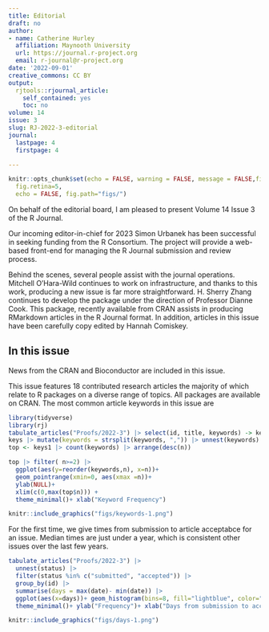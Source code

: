 ```yaml
---
title: Editorial
draft: no
author:
- name: Catherine Hurley
  affiliation: Maynooth University
  url: https://journal.r-project.org
  email: r-journal@r-project.org
date: '2022-09-01'
creative_commons: CC BY
output:
  rjtools::rjournal_article:
    self_contained: yes
    toc: no
volume: 14
issue: 3
slug: RJ-2022-3-editorial
journal:
  lastpage: 4
  firstpage: 4

---
```




```r
knitr::opts_chunk$set(echo = FALSE, warning = FALSE, message = FALSE,fig.align = "center",
  fig.retina=5,
  echo = FALSE, fig.path="figs/")

```



On behalf of the editorial board, I am pleased to present Volume 14 Issue 3 of the R Journal.

\noindent Our incoming editor-in-chief for 2023 Simon Urbanek has been successful in seeking funding from the R Consortium. The project will provide a web-based front-end for managing the R Journal submission and  review process.

\noindent Behind the scenes, several people  assist with the journal operations. Mitchell O'Hara-Wild continues to work on infrastructure, and thanks to this work, producing a new issue is far more straightforward.  H. Sherry Zhang continues to develop the  \CRANpkg{rjtools} package under the direction of Professor Dianne Cook. This package, recently available from CRAN assists in producing RMarkdown articles in the R Journal format.  In addition, articles in this issue have been carefully copy edited by Hannah Comiskey.



## In this issue

News from the CRAN and Bioconductor are included in this issue. 


\noindent This issue features 18 contributed research articles the majority of which relate to R packages
on a diverse range of topics. All packages are available on CRAN. The most common article keywords in this issue are

```r
library(tidyverse)
library(rj)
tabulate_articles("Proofs/2022-3") |> select(id, title, keywords) -> keys
keys |> mutate(keywords = strsplit(keywords, ",")) |> unnest(keywords) |> mutate(keywords = trimws(keywords)) -> keys1
top <- keys1 |> count(keywords) |> arrange(desc(n))

top |> filter( n>=2) |>
  ggplot(aes(y=reorder(keywords,n), x=n))+ 
  geom_pointrange(xmin=0, aes(xmax =n))+ 
  ylab(NULL)+ 
  xlim(c(0,max(top$n))) + 
  theme_minimal()+ xlab("Keyword Frequency")

```

```r
knitr::include_graphics("figs/keywords-1.png")
```
 

\noindent For the first time, we give times from submission to article acceptabce for an issue. Median times are just under a year, which is consistent other issues over the last few years.



```r
tabulate_articles("Proofs/2022-3") |> 
  unnest(status) |>
  filter(status %in% c("submitted", "accepted")) |>
  group_by(id) |> 
  summarise(days = max(date)- min(date)) |>
  ggplot(aes(x=days))+ geom_histogram(bins=8, fill="lightblue", color="grey10")+ 
  theme_minimal()+ ylab("Frequency")+ xlab("Days from submission to accept")

```

```r
knitr::include_graphics("figs/days-1.png")

```


<!-- ### Graphics and Visualisation -->

<!-- - \pkg{HDiR}: An R Package for Non- parametric Plug-in Estimation of Directional Highest Density Regions and Level Sets -->

<!-- - \pkg{did2s}: Two Stage Difference-in-Differences -->

<!-- - Tidy Data Neatly Resolves Mass-Spectrometry’s Ragged Arrays -->

<!-- - Will the Real Hopkins Statistic Please Stand Up? -->


<!-- ### Multivariate statistics -->

<!-- - \pkg{dbcsp}: User-friendly R package for Distance-Based Common Spacial Patterns -->

<!-- - The R Package \pkg{HDSpatialScan} for Multivariate and Functional Spatial Scan Statistics -->

<!-- - \pkg{logitFD}: an R package for functional principal component logit regression -->

<!-- ###  Machine Learning & Statistical Learning -->

<!-- - Analysis of the Results of Metadynamics Simulations by \pkg{metadynminer} and \pkg{metadynminer3d} -->

<!-- - \pkg{eat}: An R Package for fitting Efficiency Analysis Trees -->




<!-- ### Distributions and inference -->

<!-- - \pkg{WLinfer}: Statistical Inference for Weighted Lindley Distribution -->

<!-- - Multivariate Subgaussian Stable Distributions in R -->

<!-- - Log Likelihood Ratios For Common Statistical Tests Using The \pkg{LikelihoodR} Package -->

<!-- - Introducing \pkg{fastpos}: A Fast R Implementation to Find the Critical Point of Stability for a Correlation -->

<!-- ### Medical statistics -->

<!-- - \pkg{CIMTx}: An R package for causal inference with multiple treatments using observational data -->

<!-- - \pkg{casebase}: An Alternative Framework For Survival Analysis and Comparison of Event Rates -->


<!-- - \pkg{rbw}: An R package for Constructing Residual Balancing Weights -->


<!-- ### Other -->


<!-- - \pkg{metapack}: An R Package for Bayesian Meta-Analysis and Network Meta-Analysis with a Unified Formula Interface -->

<!-- - \pkg{ICAOD}: An R Package for Finding Optimal designs for Nonlinear Statistical Models by Imperialist Competitive Algorithm -->

